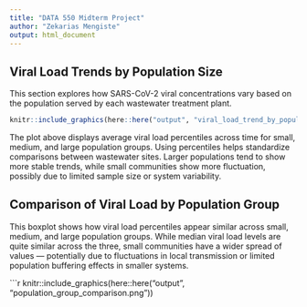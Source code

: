```yaml
---
title: "DATA 550 Midterm Project"
author: "Zekarias Mengiste"
output: html_document
---
```

## Viral Load Trends by Population Size

This section explores how SARS-CoV-2 viral concentrations vary based on the population served by each wastewater treatment plant.

```r
knitr::include_graphics(here::here("output", "viral_load_trend_by_population.png"))
```

The plot above displays average viral load percentiles across time for small, medium, and large population groups. Using percentiles helps standardize comparisons between wastewater sites. Larger populations tend to show more stable trends, while small communities show more fluctuation, possibly due to limited sample size or system variability.

## Comparison of Viral Load by Population Group

This boxplot shows how viral load percentiles appear similar across small, medium, and large population groups. While median viral load levels are quite similar across the three, small communities have a wider spread of values — potentially due to fluctuations in local transmission or limited population buffering effects in smaller systems.

```r
knitr::include_graphics(here::here("output", "population_group_comparison.png"))

